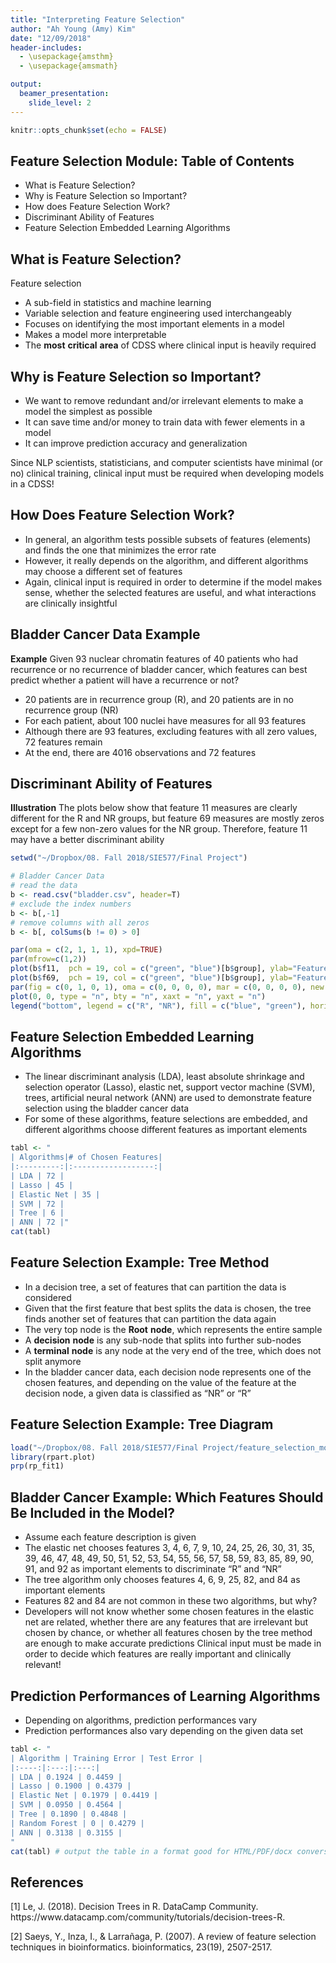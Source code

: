 ```yaml
---
title: "Interpreting Feature Selection"
author: "Ah Young (Amy) Kim"
date: "12/09/2018"
header-includes:
  - \usepackage{amsthm} 
  - \usepackage{amsmath}

output:
  beamer_presentation:
    slide_level: 2
---
```


```r
knitr::opts_chunk$set(echo = FALSE)
```


## Feature Selection Module: Table of Contents

- What is Feature Selection?
- Why is Feature Selection so Important?
- How does Feature Selection Work?
- Discriminant Ability of Features
- Feature Selection Embedded Learning Algorithms


## What is Feature Selection?

Feature selection

- A sub-field in statistics and machine learning
- Variable selection and feature engineering used interchangeably
- Focuses on identifying the most important elements in a model
- Makes a model more interpretable
- The $\mathbf{most}$ $\mathbf{critical}$ $\mathbf{area}$ of CDSS where clinical input is heavily required

## Why is Feature Selection so Important?

- We want to remove redundant and/or irrelevant elements to make a model the simplest as possible
- It can save time and/or money to train data with fewer elements in a model
- It can improve prediction accuracy and generalization

Since NLP scientists, statisticians, and computer scientists have minimal (or no) clinical training, clinical input must be required when developing models in a CDSS!

## How Does Feature Selection Work?

- In general, an algorithm tests possible subsets of features (elements) and finds the one that minimizes the error rate
- However, it really depends on the algorithm, and different algorithms may choose a different set of features
- Again, clinical input is required in order to determine if the model makes sense, whether the selected features are useful, and what interactions are clinically insightful

## Bladder Cancer Data Example

$\mathbf{Example}$
Given 93 nuclear chromatin features of 40 patients who had recurrence or no recurrence of bladder cancer, which features can best predict whether a patient will have a recurrence or not?

- 20 patients are in recurrence group (R), and 20 patients are in no recurrence group (NR)
- For each patient, about 100 nuclei have measures for all 93 features
- Although there are 93 features, excluding features with all zero values, 72 features remain
- At the end, there are 4016 observations and 72 features

## Discriminant Ability of Features

$\mathbf{Illustration}$
The plots below show that feature 11 measures are clearly different for the R and NR groups, but feature 69 measures are mostly zeros except for a few non-zero values for the NR group. Therefore, feature 11 may have a better discriminant ability

```r
setwd("~/Dropbox/08. Fall 2018/SIE577/Final Project")

# Bladder Cancer Data
# read the data
b <- read.csv("bladder.csv", header=T)
# exclude the index numbers
b <- b[,-1]
# remove columns with all zeros
b <- b[, colSums(b != 0) > 0]

par(oma = c(2, 1, 1, 1), xpd=TRUE)
par(mfrow=c(1,2))
plot(b$f11,  pch = 19, col = c("green", "blue")[b$group], ylab="Feature 11", xlab="Nucleus Index", main = "Measures of Feature 11", cex.lab = 0.8, cex.main = 0.8, cex.axis = 0.8, cex = 0.8)
plot(b$f69,  pch = 19, col = c("green", "blue")[b$group], ylab="Feature 69", xlab="Nucleus Index", main = "Measures of Feature 69", cex.lab = 0.8, cex.main = 0.8, cex.axis = 0.8)
par(fig = c(0, 1, 0, 1), oma = c(0, 0, 0, 0), mar = c(0, 0, 0, 0), new = TRUE)
plot(0, 0, type = "n", bty = "n", xaxt = "n", yaxt = "n")
legend("bottom", legend = c("R", "NR"), fill = c("blue", "green"), horiz = TRUE, cex = 0.8)

```

## Feature Selection Embedded Learning Algorithms

- The linear discriminant analysis (LDA), least absolute shrinkage and selection operator (Lasso), elastic net, support vector machine (SVM), trees, artificial neural network (ANN) are used to demonstrate feature selection using the bladder cancer data
- For some of these algorithms, feature selections are embedded, and different algorithms choose different features as important elements

```r
tabl <- "
| Algorithms|# of Chosen Features|
|:---------:|:------------------:|
| LDA | 72 |
| Lasso | 45 |
| Elastic Net | 35 |
| SVM | 72 |
| Tree | 6 |
| ANN | 72 |"
cat(tabl) 
```

## Feature Selection Example: Tree Method

- In a decision tree, a set of features that can partition the data is considered
- Given that the first feature that best splits the data is chosen, the tree finds another set of features that can partition the data again
- The very top node is the $\mathbf{Root}$ $\mathbf{node}$, which represents the entire sample
- A $\mathbf{decision}$ $\mathbf{node}$ is any sub-node that splits into further sub-nodes
- A $\mathbf{terminal}$ $\mathbf{node}$ is any node at the very end of the tree, which does not split anymore
- In the bladder cancer data, each decision node represents one of the chosen features, and depending on the value of the feature at the decision node, a given data is classified as "NR" or "R"

## Feature Selection Example: Tree Diagram

```r
load("~/Dropbox/08. Fall 2018/SIE577/Final Project/feature_selection_module.RData")
library(rpart.plot)
prp(rp_fit1)
```

## Bladder Cancer Example: Which Features Should Be Included in the Model?

- Assume each feature description is given
- The elastic net chooses features 3, 4, 6, 7, 9, 10, 24, 25, 26, 30, 31, 35, 39, 46, 47, 48, 49, 50, 51, 52, 53, 54, 55, 56, 57, 58, 59, 83, 85, 89, 90, 91, and 92 as important elements to discriminate "R" and "NR"
- The tree algorithm only chooses features 4, 6, 9, 25, 82, and 84 as important elements
- Features 82 and 84 are not common in these two algorithms, but why?
- Developers will not know whether some chosen features in the elastic net are related, whether there are any features that are irrelevant but chosen by chance, or whether all features chosen by the tree method are enough to make accurate predictions
Clinical input must be made in order to decide which features are really important and clinically relevant!

## Prediction Performances of Learning Algorithms

- Depending on algorithms, prediction performances vary
- Prediction performances also vary depending on the given data set

```r
tabl <- "
| Algorithm | Training Error | Test Error |
|:----:|:---:|:---:|
| LDA | 0.1924 | 0.4459 |
| Lasso | 0.1900 | 0.4379 |
| Elastic Net | 0.1979 | 0.4419 |
| SVM | 0.0950 | 0.4564 |
| Tree | 0.1890 | 0.4848 |
| Random Forest | 0 | 0.4279 |
| ANN | 0.3138 | 0.3155 |
"
cat(tabl) # output the table in a format good for HTML/PDF/docx conversion
```


## References 

[1] Le, J. (2018). Decision Trees in R. DataCamp Community. https://www.datacamp.com/community/tutorials/decision-trees-R.

[2] Saeys, Y., Inza, I., & Larrañaga, P. (2007). A review of feature selection techniques in bioinformatics. bioinformatics, 23(19), 2507-2517.


